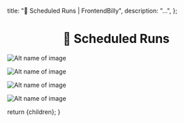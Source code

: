   title: "🥊 Scheduled Runs | FrontendBilly",
  description: "...",
};
# <center>🥊 Scheduled Runs</center>

![Alt name of image](/img/Scheduled_Runs.png)

![Alt name of image](/img/scheduledruns/Artboard-1.png)

![Alt name of image](/img/scheduledruns/Artboard-2.png)

![Alt name of image](/img/scheduledruns/Artboard-3.png)

  return <MdxCaseStudyLayout>{children}</MdxCaseStudyLayout>;
}
